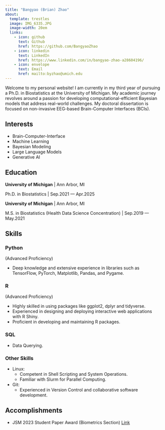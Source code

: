 ```yaml
---
title: "Bangyao (Brian) Zhao"
about:
  template: trestles
  image: IMG_6335.JPG
  image-width: 20em
  links:
    - icon: github
      text: Github
      href: https://github.com/BangyaoZhao
    - icon: linkedin
      text: LinkedIn
      href: https://www.linkedin.com/in/bangyao-zhao-a28604196/
    - icon: envelope
      text: Email
      href: mailto:byzhao@umich.edu
---
```


Welcome to my personal website! I am currently in my third year of pursuing a Ph.D. in Biostatistics at the University of Michigan. My academic journey revolves around a passion for developing computational-efficient Bayesian models that address real-world challenges. My doctoral dissertation is focused on non-invasive EEG-based Brain-Computer Interfaces (BCIs).

## Interests

-   Brain-Computer-Interface
-   Machine Learning
-   Bayesian Modeling
-   Large Language Models
-   Generative AI

## Education

**University of Michigan** \| Ann Arbor, MI

Ph.D. in Biostatistics \| Sep.2021 --- Apr.2025

**University of Michigan** \| Ann Arbor, MI

M.S. in Biostatistics (Health Data Science Concentration) \| Sep.2019 --- May.2021

## Skills

::: panel-tabset
### Python

(Advanced Proficiency)

-   Deep knowledge and extensive experience in libraries such as TensorFlow, PyTorch, Matplotlib, Pandas, and Pygame.

### R

(Advanced Proficiency)

-   Highly skilled in using packages like ggplot2, dplyr and tidyverse.
-   Experienced in designing and deploying interactive web applications with R Shiny.
-   Proficient in developing and maintaining R packages.

### SQL

-   Data Querying.

### Other Skills

-   Linux:
    -   Competent in Shell Scripting and System Operations.
    -   Familiar with Slurm for Parallel Computing.
-   Git:
    -   Experienced in Version Control and collaborative software development.
:::

## Accomplishments

-   JSM 2023 Student Paper Award (Biometrics Section) [Link](https://sph.umich.edu/biostat/awards.html)

